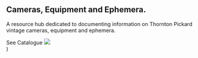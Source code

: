   <Section bg={bg} pt="8|12|16|24">
    <Container>
      <Flexbox flexWrap="wrap" justifyContent="center" textAlign="center">
        <H1 m="0" fontWeight="extrabold" lineHeight="tight" pb="4" px="0|12|16|24">
          Cameras, Equipment and Ephemera.
        </H1>
        <P fontSize="xl|2xl" mt="2" px="0|12|16|24">
          A resource hub dedicated to documenting information on Thornton Pickard vintage cameras, equipment and ephemera.
        </P>
        <ButtonLink href="#" variant="primary">
          See Catalogue
          <Icon name="arrow-right" ml="4" />
        </ButtonLink>
        <Image
          src="placeholder.jpg"
          h="40|56|80"
          mt="12|14|16"
          roundedTop="xl"
          overflow="hidden"
          flexBasis="100%"
        />
      </Flexbox>
    </Container>
  </Section>
)
